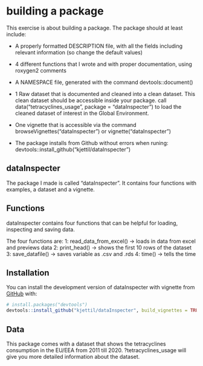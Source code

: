 # building a package
This exercise is about building a package. The package should at least include:

- A properly formatted DESCRIPTION file, with all the fields including relevant information (so change the default values)

- 4 different functions that I wrote and with proper documentation, using roxygen2 comments
- A NAMESPACE file, generated with the command devtools::document()
- 1 Raw dataset that is documented and cleaned into a clean dataset. This clean dataset should be accessible inside your package. call data("tetracyclines_usage", package = "dataInspecter") to load the cleaned dataset of interest in the Global Environment.
- One vignette that is accessible via the command browseVignettes("dataInspecter") or vignette("dataInspecter")
- The package installs from Github without errors when runing: devtools::install_github("kjettil/dataInspecter")

## dataInspecter
The package I made is called "dataInspecter". It contains four functions with examples, a dataset and a vignette.

## Functions
dataInspecter contains four functions that can be helpful for loading, inspecting and saving data. 

The four functions are:
1: read_data_from_excel() -> loads in data from excel and previews data
2: print_head() -> shows the first 10 rows of the dataset
3: save_datafile() -> saves variable as .csv and .rds
4: time() -> tells the time

## Installation

You can install the development version of dataInspecter with vignette from [GitHub](https://github.com/) with:

``` r
# install.packages("devtools")
devtools::install_github("kjettil/dataInspecter", build_vignettes = TRUE)
```

## Data
This package comes with a dataset that shows the tetracyclines consumption in the EU/EEA from 2011 till 2020. ?tetracyclines_usage will give you more detailed information about the dataset.